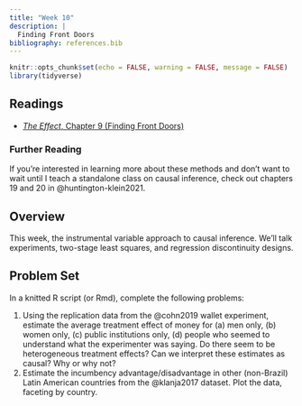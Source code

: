 ```yaml
---
title: "Week 10"
description: |
  Finding Front Doors
bibliography: references.bib
---
```


```r
knitr::opts_chunk$set(echo = FALSE, warning = FALSE, message = FALSE)
library(tidyverse)
```

## Readings

-   [*The Effect*, Chapter 9 (Finding Front Doors)](https://theeffectbook.net/ch-FindingFrontDoors.html)

### Further Reading

If you're interested in learning more about these methods and don't want to wait until I teach a standalone class on causal inference, check out chapters 19 and 20 in @huntington-klein2021.

## Overview

This week, the instrumental variable approach to causal inference. We'll talk experiments, two-stage least squares, and regression discontinuity designs.

## Problem Set

In a knitted R script (or Rmd), complete the following problems:

1.  Using the replication data from the @cohn2019 wallet experiment, estimate the average treatment effect of money for (a) men only, (b) women only, (c) public institutions only, (d) people who seemed to understand what the experimenter was saying. Do there seem to be heterogeneous treatment effects? Can we interpret these estimates as causal? Why or why not?
2.  Estimate the incumbency advantage/disadvantage in other (non-Brazil) Latin American countries from the @klanja2017 dataset. Plot the data, faceting by country.
